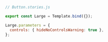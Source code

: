 ```js
// Button.stories.js

export const Large = Template.bind({});

Large.parameters = {
  controls: { hideNoControlsWarning: true },
};
```
